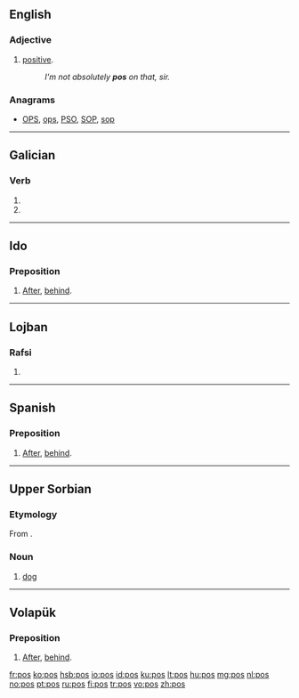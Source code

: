 {{also|POS|Pos|pòs}}
==English==

===Adjective===
{{en-adj}}

# {{UK|slang}} [[positive]].
#: ''I'm not absolutely '''pos''' on that, sir.''

===Anagrams===
* [[OPS#English|OPS]], [[ops#English|ops]], [[PSO#English|PSO]], [[SOP#English|SOP]], [[sop#English|sop]]

----

==Galician==

===Verb===
{{gl-verb-form}}

# {{conjugation of|[[poñer#Galician|poñer]]||2|s|pres|ind}}
# {{conjugation of|[[pór#Galician|pór]]||2|s|pres|ind}}

----

==Ido==

===Preposition===
{{head|io|preposition}}

# [[after|After]], [[behind]].

----

==Lojban==

===Rafsi===
{{jbo-rafsi}}

# {{rafsi of|ponse}}

----

==Spanish==

===Preposition===
{{head|es|preposition}}

# {{archaic|lang=es}} [[after|After]], [[behind]].

----

==Upper Sorbian==

===Etymology===
From {{proto|Slavic|pьsъ|lang=hsb}}.

===Noun===
{{head|hsb|noun|g=m}}

# [[dog]]

----

==Volapük==

===Preposition===
{{head|vo|preposition}}

# [[after|After]], [[behind]].

[[fr:pos]]
[[ko:pos]]
[[hsb:pos]]
[[io:pos]]
[[id:pos]]
[[ku:pos]]
[[lt:pos]]
[[hu:pos]]
[[mg:pos]]
[[nl:pos]]
[[no:pos]]
[[pt:pos]]
[[ru:pos]]
[[fi:pos]]
[[tr:pos]]
[[vo:pos]]
[[zh:pos]]